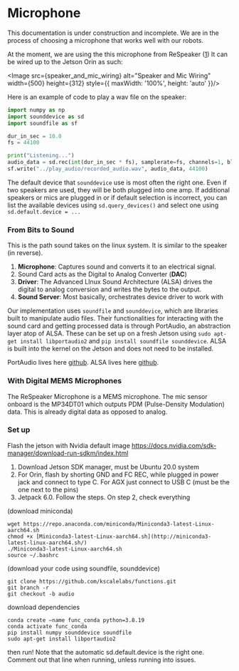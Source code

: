 
# Microphone

<Callout type="warning" emoji="⚠️">
  This documentation is under construction and incomplete. We are in the process
  of choosing a microphone that works well with our robots.
</Callout>


At the moment, we are using the this microphone from ReSpeaker ([1](https://www.seeedstudio.com/ReSpeaker-Mic-Array-v2-0.html))
It can be wired up to the Jetson Orin as such:

<Image src={speaker_and_mic_wiring} alt="Speaker and Mic Wiring" width={500} 
height={312} style={{ maxWidth: '100%', height: 'auto' }}/>

Here is an example of code to play a wav file on the speaker:

```python
import numpy as np
import sounddevice as sd
import soundfile as sf

dur_in_sec = 10.0
fs = 44100

print("Listening...")
audio_data = sd.rec(int(dur_in_sec * fs), samplerate=fs, channels=1, blocking=True)
sf.write("../play_audio/recorded_audio.wav", audio_data, 44100)

```
The default device that `sounddevice` use is most often the right one. Even if 
two speakers are used, they will be both plugged into one amp. If additional speakers
or mics are plugged in or if default selection is incorrect, you can list the
available devices using `sd.query_devices()` and select one using `sd.default.device = ...`

### From Bits to Sound

This is the path sound takes on the linux system. It is similar to the speaker (in reverse).

1. **Microphone**: Captures sound and converts it to an electrical signal.
2. Sound Card acts as the Digital to Analog Converter (**DAC**)
3. **Driver**: The Advanced LInux Sound Architecture (ALSA) drives the digital 
to analog conversion and writes the bytes to the output.
4. **Sound Server**: Most basically, orchestrates device driver to work with 

Our implementation uses `soundfile` and `sounddevice`, which are libraries built to 
manipulate audio files. Their functionalities for interacting with the sound card and 
getting processed data is through PortAudio, an abstraction layer atop of ALSA.
These can be set up on a fresh Jetson using `sudo apt-get install libportaudio2`
and `pip install soundfile sounddevice`. ALSA is built into the kernel on the Jetson 
and does not need to be installed.

PortAudio lives here [github](https://github.com/PortAudio/portaudiob).
ALSA lives here [github](https://github.com/alsa-project/alsa-lib).

### With Digital MEMS Microphones
The ReSpeaker Microphone is a MEMS microphone. The mic sensor onboard is the MP34DT01 
which outputs PDM (Pulse-Density Modulation) data. This is already digital data as opposed 
to analog.



### Set up 
Flash the jetson with Nvidia default image
https://docs.nvidia.com/sdk-manager/download-run-sdkm/index.html 
1. Download Jetson SDK manager, must be Ubuntu 20.0 system
2. For Orin, flash by shorting GND and FC REC, while plugged in power jack and connect to type C. For AGX just connect to USB C (must be the one next to the pins)
3. Jetpack 6.0. Follow the steps. On step 2, check everything

(download miniconda)
```shell
wget https://repo.anaconda.com/miniconda/Miniconda3-latest-Linux-aarch64.sh
chmod +x [Miniconda3-latest-Linux-aarch64.sh](http://miniconda3-latest-linux-aarch64.sh/)
./Miniconda3-latest-Linux-aarch64.sh
source ~/.bashrc
```

(download your code using soundfile, sounddevice)
```shell
git clone https://github.com/kscalelabs/functions.git
git branch -r
git checkout -b audio
```

download dependencies 
```shell
conda create —name func_conda python=3.8.19
conda activate func_conda
pip install numpy sounddevice soundfile
sudo apt-get install libportaudio2
```

then run! 
Note that the automatic sd.default.device is the right one. Comment out that line when running, unless running into issues. 

